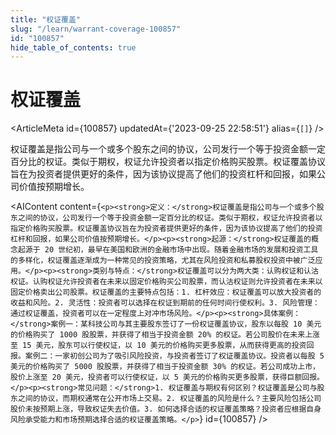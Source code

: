 ```yaml
---
title: "权证覆盖"
slug: "/learn/warrant-coverage-100857"
id: "100857"
hide_table_of_contents: true
---
```



# 权证覆盖

<ArticleMeta id={100857} updatedAt={'2023-09-25 22:58:51'} alias={`[]`} />
<div className='border-solid border-b border-t-0 my-4 border-[var(--ifm-color-gray-300)]' />

权证覆盖是指公司与一个或多个股东之间的协议，公司发行一个等于投资金额一定百分比的权证。类似于期权，权证允许投资者以指定价格购买股票。权证覆盖协议旨在为投资者提供更好的条件，因为该协议提高了他们的投资杠杆和回报，如果公司价值按预期增长。

<AIContent content={`<p><strong>定义：</strong>权证覆盖是指公司与一个或多个股东之间的协议，公司发行一个等于投资金额一定百分比的权证。类似于期权，权证允许投资者以指定价格购买股票。权证覆盖协议旨在为投资者提供更好的条件，因为该协议提高了他们的投资杠杆和回报，如果公司价值按预期增长。</p><p><strong>起源：</strong>权证覆盖的概念起源于 20 世纪初，最早在美国和欧洲的金融市场中出现。随着金融市场的发展和投资工具的多样化，权证覆盖逐渐成为一种常见的投资策略，尤其在风险投资和私募股权投资中被广泛应用。</p><p><strong>类别与特点：</strong>权证覆盖可以分为两大类：认购权证和认沽权证。认购权证允许投资者在未来以固定价格购买公司股票，而认沽权证则允许投资者在未来以固定价格卖出公司股票。权证覆盖的主要特点包括：1. 杠杆效应：权证覆盖可以放大投资者的收益和风险。2. 灵活性：投资者可以选择在权证到期前的任何时间行使权利。3. 风险管理：通过权证覆盖，投资者可以在一定程度上对冲市场风险。</p><p><strong>具体案例：</strong>案例一：某科技公司与其主要股东签订了一份权证覆盖协议，股东以每股 10 美元的价格购买了 1000 股股票，并获得了相当于投资金额 20% 的权证。若公司股价在未来上涨至 15 美元，股东可以行使权证，以 10 美元的价格购买更多股票，从而获得更高的投资回报。案例二：一家初创公司为了吸引风险投资，与投资者签订了权证覆盖协议。投资者以每股 5 美元的价格购买了 5000 股股票，并获得了相当于投资金额 30% 的权证。若公司成功上市，股价上涨至 20 美元，投资者可以行使权证，以 5 美元的价格购买更多股票，获得巨额回报。</p><p><strong>常见问题：</strong>1. 权证覆盖与期权有何区别？权证覆盖是公司与股东之间的协议，而期权通常在公开市场上交易。2. 权证覆盖的风险是什么？主要风险包括公司股价未按预期上涨，导致权证失去价值。3. 如何选择合适的权证覆盖策略？投资者应根据自身风险承受能力和市场预期选择合适的权证覆盖策略。</p>`} id={100857} />
